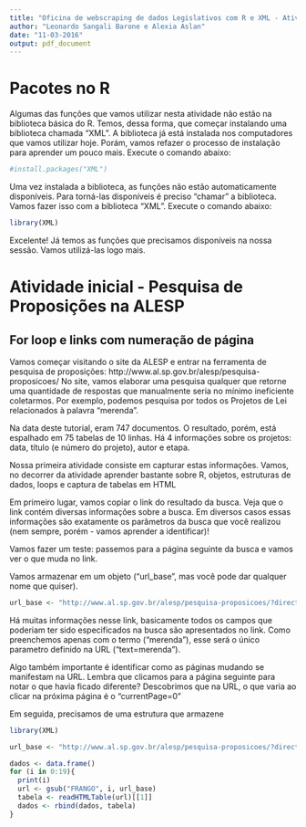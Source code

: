 ```yaml
---
title: "Oficina de webscraping de dados Legislativos com R e XML - Atividade 1"
author: "Leonardo Sangali Barone e Alexia Aslan"
date: "11-03-2016"
output: pdf_document
---
```


# Pacotes no R

Algumas das funções que vamos utilizar nesta atividade não estão na biblioteca básica do R. Temos, dessa forma, que começar instalando uma biblioteca chamada "XML". A biblioteca já está instalada nos computadores que vamos utilizar hoje. Porám, vamos refazer o processo de instalação para aprender um pouco mais. Execute o comando abaixo:

```r
#install.packages("XML")
```

Uma vez instalada a biblioteca, as funções não estão automaticamente disponíveis. Para torná-las disponíveis é preciso "chamar" a biblioteca. Vamos fazer isso com a biblioteca "XML". Execute o comando abaixo:

```r
library(XML)
```

Excelente! Já temos as funções que precisamos disponíveis na nossa sessão. Vamos utilizá-las logo mais.

# Atividade inicial - Pesquisa de Proposições na ALESP

## For loop e links com numeração de página

Vamos começar visitando o site da ALESP e entrar na ferramenta de pesquisa de proposições: http://www.al.sp.gov.br/alesp/pesquisa-proposicoes/
No site, vamos elaborar uma pesquisa qualquer que retorne uma quantidade de respostas que manualmente seria no mínimo ineficiente coletarmos.
Por exemplo, podemos pesquisa por todos os Projetos de Lei relacionados à palavra "merenda".

Na data deste tutorial, eram 747 documentos. O resultado, porém, está espalhado em 75 tabelas de 10 linhas.
Há 4 informações sobre os projetos: data, título (e número do projeto), autor e etapa.

Nossa primeira atividade consiste em capturar estas informações. Vamos, no decorrer da atividade aprender bastante sobre R, objetos, estruturas de dados, loops e captura de tabelas em HTML

Em primeiro lugar, vamos copiar o link do resultado da busca. Veja que o link contém diversas informações sobre a busca.
Em diversos casos essas informações são exatamente os parâmetros da busca que você realizou (nem sempre, porém - vamos aprender a identificar)!

Vamos fazer um teste: passemos para a página seguinte da busca e vamos ver o que muda no link.

Vamos armazenar em um objeto ("url_base", mas você pode dar qualquer nome que quiser).

```r
url_base <- "http://www.al.sp.gov.br/alesp/pesquisa-proposicoes/?direction=inicio&lastPage=0&currentPage=0&act=detalhe&idDocumento=&rowsPerPage=10&currentPageDetalhe=1&tpDocumento=&method=search&text=merenda&natureId=&legislativeNumber=&legislativeYear=&natureIdMainDoc=&anoDeExercicio=&legislativeNumberMainDoc=&legislativeYearMainDoc=&strInitialDate=&strFinalDate=&author=&supporter=&politicalPartyId=&tipoDocumento=&stageId=&strVotedInitialDate=&strVotedFinalDate=#"
```
Há muitas informações nesse link, basicamente todos os campos que poderiam ter sido especificados na busca são apresentados no link. Como preenchemos apenas com o termo ("merenda"), esse será o único parametro definido na URL ("text=merenda").

Algo também importante é identificar como as páginas mudando se manifestam na URL.
Lembra que clicamos para a página seguinte para notar o que havia ficado diferente? Descobrimos que na URL, o que varia ao clicar na próxima página é o "currentPage=0"





Em seguida, precisamos de uma estrutura que armazene 

```r
library(XML)

url_base <- "http://www.al.sp.gov.br/alesp/pesquisa-proposicoes/?direction=inicio&lastPage=0&currentPage=FRANGO&act=detalhe&idDocumento=&rowsPerPage=100&currentPageDetalhe=1&tpDocumento=&method=search&text=%E1gua&natureId=&legislativeNumber=&legislativeYear=&natureIdMainDoc=&anoDeExercicio=&legislativeNumberMainDoc=&legislativeYearMainDoc=&strInitialDate=&strFinalDate=&author=&supporter=&politicalPartyId=&tipoDocumento=&stageId=&strVotedInitialDate=&strVotedFinalDate="

dados <- data.frame()
for (i in 0:19){
  print(i)
  url <- gsub("FRANGO", i, url_base)
  tabela <- readHTMLTable(url)[[1]]
  dados <- rbind(dados, tabela)
}
```
